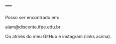 ---
---

<link rel="stylesheet" href="styles.css" type="text/css">


Posso ser encontrado em:

alam@discente.ifpe.edu.br

Ou atrvés do meu GitHub e instagram (links acima).
